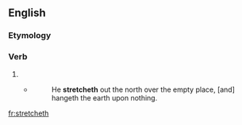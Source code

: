 ==English==

===Etymology===
{{suffix|en|stretch|eth}}

===Verb===
{{head|en|verb form}}

# {{en-archaic third-person singular of|stretch}}
#* {{RQ:Authorized Version|Job|26|7}}
#*: He '''stretcheth''' out the north over the empty place, [and] hangeth the earth upon nothing.

[[fr:stretcheth]]